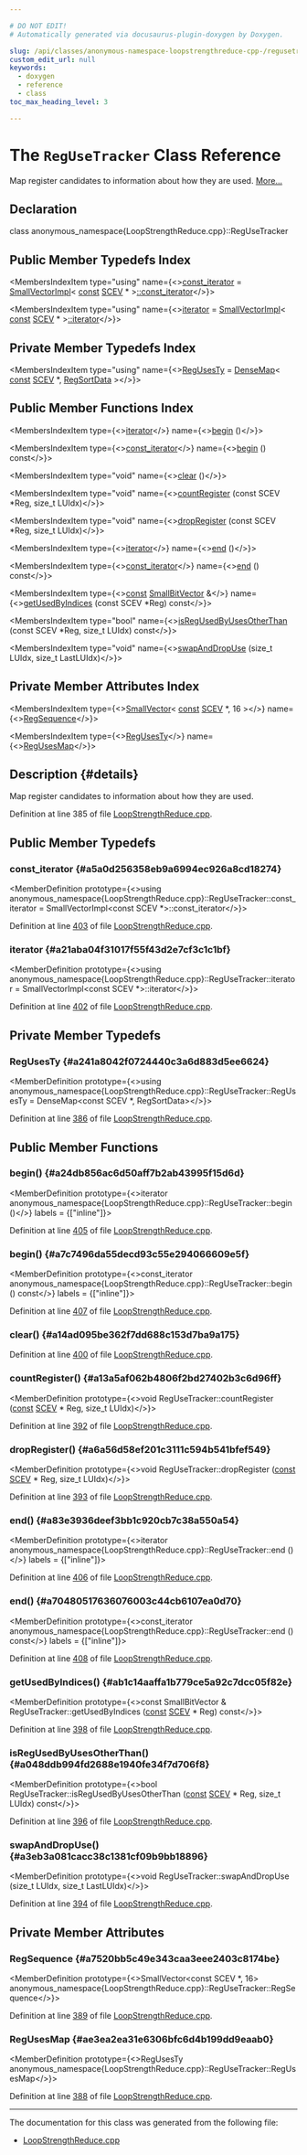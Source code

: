 ```yaml
---

# DO NOT EDIT!
# Automatically generated via docusaurus-plugin-doxygen by Doxygen.

slug: /api/classes/anonymous-namespace-loopstrengthreduce-cpp-/regusetracker
custom_edit_url: null
keywords:
  - doxygen
  - reference
  - class
toc_max_heading_level: 3

---
```





# The `RegUseTracker` Class Reference

<DoxygenPage pluginConfig={pluginConfig}>

Map register candidates to information about how they are used. <a href="#details">More...</a>

## Declaration

<CodeBlock>class anonymous_namespace{LoopStrengthReduce.cpp}::RegUseTracker</CodeBlock>

## Public Member Typedefs Index

<MembersIndex>

<MembersIndexItem
  type="using"
  name={<><a href="#a5a0d256358eb9a6994ec926a8cd18274">const&#95;iterator</a> = <a href="/docs/api/classes/llvm/smallvectorimpl">SmallVectorImpl</a>&lt; <a href="/docs/api/files/lib/lib/target/lib/target/aarch64/aarch64promoteconstant-cpp/#a90f8350fecae261c25be85d38b451bff">const</a> <a href="/docs/api/classes/llvm/scev">SCEV</a> &#42; &gt;<a href="/docs/api/classes/llvm/smallvectorimpl">::const&#95;iterator</a></>}>
</MembersIndexItem>

<MembersIndexItem
  type="using"
  name={<><a href="#a21aba04f31017f55f43d2e7cf3c1c1bf">iterator</a> = <a href="/docs/api/classes/llvm/smallvectorimpl">SmallVectorImpl</a>&lt; <a href="/docs/api/files/lib/lib/target/lib/target/aarch64/aarch64promoteconstant-cpp/#a90f8350fecae261c25be85d38b451bff">const</a> <a href="/docs/api/classes/llvm/scev">SCEV</a> &#42; &gt;<a href="/docs/api/classes/llvm/iplist">::iterator</a></>}>
</MembersIndexItem>

</MembersIndex>

## Private Member Typedefs Index

<MembersIndex>

<MembersIndexItem
  type="using"
  name={<><a href="#a241a8042f0724440c3a6d883d5ee6624">RegUsesTy</a> = <a href="/docs/api/classes/llvm/densemap">DenseMap</a>&lt; <a href="/docs/api/files/lib/lib/target/lib/target/aarch64/aarch64promoteconstant-cpp/#a90f8350fecae261c25be85d38b451bff">const</a> <a href="/docs/api/classes/llvm/scev">SCEV</a> &#42;, <a href="/docs/api/classes/anonymous-namespace-loopstrengthreduce-cpp-/regsortdata">RegSortData</a> &gt;</>}>
</MembersIndexItem>

</MembersIndex>

## Public Member Functions Index

<MembersIndex>

<MembersIndexItem
  type={<><a href="#a21aba04f31017f55f43d2e7cf3c1c1bf">iterator</a></>}
  name={<><a href="#a24db856ac6d50aff7b2ab43995f15d6d">begin</a> ()</>}>
</MembersIndexItem>

<MembersIndexItem
  type={<><a href="#a5a0d256358eb9a6994ec926a8cd18274">const&#95;iterator</a></>}
  name={<><a href="#a7c7496da55decd93c55e294066609e5f">begin</a> () const</>}>
</MembersIndexItem>

<MembersIndexItem
  type="void"
  name={<><a href="#a14ad095be362f7dd688c153d7ba9a175">clear</a> ()</>}>
</MembersIndexItem>

<MembersIndexItem
  type="void"
  name={<><a href="#a13a5af062b4806f2bd27402b3c6d96ff">countRegister</a> (const SCEV &#42;Reg, size&#95;t LUIdx)</>}>
</MembersIndexItem>

<MembersIndexItem
  type="void"
  name={<><a href="#a6a56d58ef201c3111c594b541bfef549">dropRegister</a> (const SCEV &#42;Reg, size&#95;t LUIdx)</>}>
</MembersIndexItem>

<MembersIndexItem
  type={<><a href="#a21aba04f31017f55f43d2e7cf3c1c1bf">iterator</a></>}
  name={<><a href="#a83e3936deef3bb1c920cb7c38a550a54">end</a> ()</>}>
</MembersIndexItem>

<MembersIndexItem
  type={<><a href="#a5a0d256358eb9a6994ec926a8cd18274">const&#95;iterator</a></>}
  name={<><a href="#a70480517636076003c44cb6107ea0d70">end</a> () const</>}>
</MembersIndexItem>

<MembersIndexItem
  type={<><a href="/docs/api/files/lib/lib/target/lib/target/aarch64/aarch64promoteconstant-cpp/#a90f8350fecae261c25be85d38b451bff">const</a> <a href="/docs/api/classes/llvm/smallbitvector">SmallBitVector</a> &amp;</>}
  name={<><a href="#ab1c14aaffa1b779ce5a92c7dcc05f82e">getUsedByIndices</a> (const SCEV &#42;Reg) const</>}>
</MembersIndexItem>

<MembersIndexItem
  type="bool"
  name={<><a href="#a048ddb994fd2688e1940fe34f7d706f8">isRegUsedByUsesOtherThan</a> (const SCEV &#42;Reg, size&#95;t LUIdx) const</>}>
</MembersIndexItem>

<MembersIndexItem
  type="void"
  name={<><a href="#a3eb3a081cacc38c1381cf09b9bb18896">swapAndDropUse</a> (size&#95;t LUIdx, size&#95;t LastLUIdx)</>}>
</MembersIndexItem>

</MembersIndex>

## Private Member Attributes Index

<MembersIndex>

<MembersIndexItem
  type={<><a href="/docs/api/classes/llvm/smallvector">SmallVector</a>&lt; <a href="/docs/api/files/lib/lib/target/lib/target/aarch64/aarch64promoteconstant-cpp/#a90f8350fecae261c25be85d38b451bff">const</a> <a href="/docs/api/classes/llvm/scev">SCEV</a> &#42;, 16 &gt;</>}
  name={<><a href="#a7520bb5c49e343caa3eee2403c8174be">RegSequence</a></>}>
</MembersIndexItem>

<MembersIndexItem
  type={<><a href="/docs/api/classes/llvm/densemap">RegUsesTy</a></>}
  name={<><a href="#ae3ea2ea31e6306bfc6d4b199dd9eaab0">RegUsesMap</a></>}>
</MembersIndexItem>

</MembersIndex>

## Description {#details}

Map register candidates to information about how they are used.

Definition at line 385 of file <a href="/docs/api/files/lib/lib/transforms/lib/transforms/scalar/loopstrengthreduce-cpp">LoopStrengthReduce.cpp</a>.

<SectionDefinition>

## Public Member Typedefs

### const&#95;iterator {#a5a0d256358eb9a6994ec926a8cd18274}

<MemberDefinition
  prototype={<>using anonymous&#95;namespace&#123;LoopStrengthReduce.cpp&#125;::RegUseTracker::const&#95;iterator =  SmallVectorImpl&lt;const SCEV &#42;&gt;::const&#95;iterator</>}>

Definition at line <a href="/docs/api/files/lib/lib/transforms/lib/transforms/scalar/loopstrengthreduce-cpp/#l00403">403</a> of file <a href="/docs/api/files/lib/lib/transforms/lib/transforms/scalar/loopstrengthreduce-cpp">LoopStrengthReduce.cpp</a>.
</MemberDefinition>

### iterator {#a21aba04f31017f55f43d2e7cf3c1c1bf}

<MemberDefinition
  prototype={<>using anonymous&#95;namespace&#123;LoopStrengthReduce.cpp&#125;::RegUseTracker::iterator =  SmallVectorImpl&lt;const SCEV &#42;&gt;::iterator</>}>

Definition at line <a href="/docs/api/files/lib/lib/transforms/lib/transforms/scalar/loopstrengthreduce-cpp/#l00402">402</a> of file <a href="/docs/api/files/lib/lib/transforms/lib/transforms/scalar/loopstrengthreduce-cpp">LoopStrengthReduce.cpp</a>.
</MemberDefinition>

</SectionDefinition>

<SectionDefinition>

## Private Member Typedefs

### RegUsesTy {#a241a8042f0724440c3a6d883d5ee6624}

<MemberDefinition
  prototype={<>using anonymous&#95;namespace&#123;LoopStrengthReduce.cpp&#125;::RegUseTracker::RegUsesTy =  DenseMap&lt;const SCEV &#42;, RegSortData&gt;</>}>

Definition at line <a href="/docs/api/files/lib/lib/transforms/lib/transforms/scalar/loopstrengthreduce-cpp/#l00386">386</a> of file <a href="/docs/api/files/lib/lib/transforms/lib/transforms/scalar/loopstrengthreduce-cpp">LoopStrengthReduce.cpp</a>.
</MemberDefinition>

</SectionDefinition>

<SectionDefinition>

## Public Member Functions

### begin() {#a24db856ac6d50aff7b2ab43995f15d6d}

<MemberDefinition
  prototype={<>iterator anonymous&#95;namespace&#123;LoopStrengthReduce.cpp&#125;::RegUseTracker::begin ()</>}
  labels = {["inline"]}>

Definition at line <a href="/docs/api/files/lib/lib/transforms/lib/transforms/scalar/loopstrengthreduce-cpp/#l00405">405</a> of file <a href="/docs/api/files/lib/lib/transforms/lib/transforms/scalar/loopstrengthreduce-cpp">LoopStrengthReduce.cpp</a>.
</MemberDefinition>

### begin() {#a7c7496da55decd93c55e294066609e5f}

<MemberDefinition
  prototype={<>const&#95;iterator anonymous&#95;namespace&#123;LoopStrengthReduce.cpp&#125;::RegUseTracker::begin () const</>}
  labels = {["inline"]}>

Definition at line <a href="/docs/api/files/lib/lib/transforms/lib/transforms/scalar/loopstrengthreduce-cpp/#l00407">407</a> of file <a href="/docs/api/files/lib/lib/transforms/lib/transforms/scalar/loopstrengthreduce-cpp">LoopStrengthReduce.cpp</a>.
</MemberDefinition>

### clear() {#a14ad095be362f7dd688c153d7ba9a175}

<MemberDefinition
  prototype="void RegUseTracker::clear ()">

Definition at line <a href="/docs/api/files/lib/lib/transforms/lib/transforms/scalar/loopstrengthreduce-cpp/#l00400">400</a> of file <a href="/docs/api/files/lib/lib/transforms/lib/transforms/scalar/loopstrengthreduce-cpp">LoopStrengthReduce.cpp</a>.
</MemberDefinition>

### countRegister() {#a13a5af062b4806f2bd27402b3c6d96ff}

<MemberDefinition
  prototype={<>void RegUseTracker::countRegister (<a href="/docs/api/files/lib/lib/target/lib/target/aarch64/aarch64promoteconstant-cpp/#a90f8350fecae261c25be85d38b451bff">const</a> <a href="/docs/api/classes/llvm/scev">SCEV</a> &#42; Reg, size&#95;t LUIdx)</>}>

Definition at line <a href="/docs/api/files/lib/lib/transforms/lib/transforms/scalar/loopstrengthreduce-cpp/#l00392">392</a> of file <a href="/docs/api/files/lib/lib/transforms/lib/transforms/scalar/loopstrengthreduce-cpp">LoopStrengthReduce.cpp</a>.
</MemberDefinition>

### dropRegister() {#a6a56d58ef201c3111c594b541bfef549}

<MemberDefinition
  prototype={<>void RegUseTracker::dropRegister (<a href="/docs/api/files/lib/lib/target/lib/target/aarch64/aarch64promoteconstant-cpp/#a90f8350fecae261c25be85d38b451bff">const</a> <a href="/docs/api/classes/llvm/scev">SCEV</a> &#42; Reg, size&#95;t LUIdx)</>}>

Definition at line <a href="/docs/api/files/lib/lib/transforms/lib/transforms/scalar/loopstrengthreduce-cpp/#l00393">393</a> of file <a href="/docs/api/files/lib/lib/transforms/lib/transforms/scalar/loopstrengthreduce-cpp">LoopStrengthReduce.cpp</a>.
</MemberDefinition>

### end() {#a83e3936deef3bb1c920cb7c38a550a54}

<MemberDefinition
  prototype={<>iterator anonymous&#95;namespace&#123;LoopStrengthReduce.cpp&#125;::RegUseTracker::end ()</>}
  labels = {["inline"]}>

Definition at line <a href="/docs/api/files/lib/lib/transforms/lib/transforms/scalar/loopstrengthreduce-cpp/#l00406">406</a> of file <a href="/docs/api/files/lib/lib/transforms/lib/transforms/scalar/loopstrengthreduce-cpp">LoopStrengthReduce.cpp</a>.
</MemberDefinition>

### end() {#a70480517636076003c44cb6107ea0d70}

<MemberDefinition
  prototype={<>const&#95;iterator anonymous&#95;namespace&#123;LoopStrengthReduce.cpp&#125;::RegUseTracker::end () const</>}
  labels = {["inline"]}>

Definition at line <a href="/docs/api/files/lib/lib/transforms/lib/transforms/scalar/loopstrengthreduce-cpp/#l00408">408</a> of file <a href="/docs/api/files/lib/lib/transforms/lib/transforms/scalar/loopstrengthreduce-cpp">LoopStrengthReduce.cpp</a>.
</MemberDefinition>

### getUsedByIndices() {#ab1c14aaffa1b779ce5a92c7dcc05f82e}

<MemberDefinition
  prototype={<>const SmallBitVector &amp; RegUseTracker::getUsedByIndices (<a href="/docs/api/files/lib/lib/target/lib/target/aarch64/aarch64promoteconstant-cpp/#a90f8350fecae261c25be85d38b451bff">const</a> <a href="/docs/api/classes/llvm/scev">SCEV</a> &#42; Reg) const</>}>

Definition at line <a href="/docs/api/files/lib/lib/transforms/lib/transforms/scalar/loopstrengthreduce-cpp/#l00398">398</a> of file <a href="/docs/api/files/lib/lib/transforms/lib/transforms/scalar/loopstrengthreduce-cpp">LoopStrengthReduce.cpp</a>.
</MemberDefinition>

### isRegUsedByUsesOtherThan() {#a048ddb994fd2688e1940fe34f7d706f8}

<MemberDefinition
  prototype={<>bool RegUseTracker::isRegUsedByUsesOtherThan (<a href="/docs/api/files/lib/lib/target/lib/target/aarch64/aarch64promoteconstant-cpp/#a90f8350fecae261c25be85d38b451bff">const</a> <a href="/docs/api/classes/llvm/scev">SCEV</a> &#42; Reg, size&#95;t LUIdx) const</>}>

Definition at line <a href="/docs/api/files/lib/lib/transforms/lib/transforms/scalar/loopstrengthreduce-cpp/#l00396">396</a> of file <a href="/docs/api/files/lib/lib/transforms/lib/transforms/scalar/loopstrengthreduce-cpp">LoopStrengthReduce.cpp</a>.
</MemberDefinition>

### swapAndDropUse() {#a3eb3a081cacc38c1381cf09b9bb18896}

<MemberDefinition
  prototype={<>void RegUseTracker::swapAndDropUse (size&#95;t LUIdx, size&#95;t LastLUIdx)</>}>

Definition at line <a href="/docs/api/files/lib/lib/transforms/lib/transforms/scalar/loopstrengthreduce-cpp/#l00394">394</a> of file <a href="/docs/api/files/lib/lib/transforms/lib/transforms/scalar/loopstrengthreduce-cpp">LoopStrengthReduce.cpp</a>.
</MemberDefinition>

</SectionDefinition>

<SectionDefinition>

## Private Member Attributes

### RegSequence {#a7520bb5c49e343caa3eee2403c8174be}

<MemberDefinition
  prototype={<>SmallVector&lt;const SCEV &#42;, 16&gt; anonymous&#95;namespace&#123;LoopStrengthReduce.cpp&#125;::RegUseTracker::RegSequence</>}>

Definition at line <a href="/docs/api/files/lib/lib/transforms/lib/transforms/scalar/loopstrengthreduce-cpp/#l00389">389</a> of file <a href="/docs/api/files/lib/lib/transforms/lib/transforms/scalar/loopstrengthreduce-cpp">LoopStrengthReduce.cpp</a>.
</MemberDefinition>

### RegUsesMap {#ae3ea2ea31e6306bfc6d4b199dd9eaab0}

<MemberDefinition
  prototype={<>RegUsesTy anonymous&#95;namespace&#123;LoopStrengthReduce.cpp&#125;::RegUseTracker::RegUsesMap</>}>

Definition at line <a href="/docs/api/files/lib/lib/transforms/lib/transforms/scalar/loopstrengthreduce-cpp/#l00388">388</a> of file <a href="/docs/api/files/lib/lib/transforms/lib/transforms/scalar/loopstrengthreduce-cpp">LoopStrengthReduce.cpp</a>.
</MemberDefinition>

</SectionDefinition>

<hr/>

The documentation for this class was generated from the following file:

<ul>
<li><a href="/docs/api/files/lib/lib/transforms/lib/transforms/scalar/loopstrengthreduce-cpp">LoopStrengthReduce.cpp</a></li>
</ul>

</DoxygenPage>
